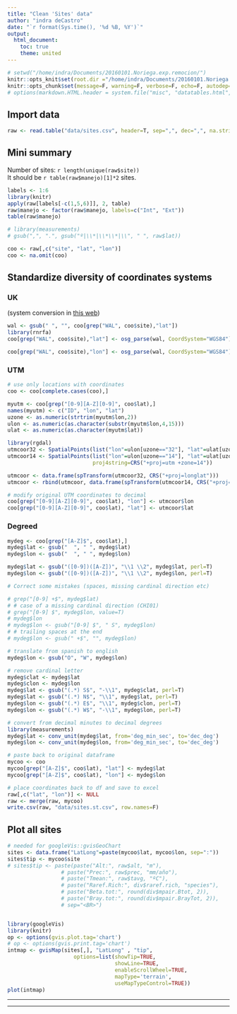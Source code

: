 ```yaml
---
title: "Clean 'Sites' data"
author: "indra deCastro"
date: "`r format(Sys.time(), '%d %B, %Y')`"
output:
  html_document:
    toc: true
    theme: united
---
```


```r
# setwd("/home/indra/Documents/20160101.Noriega.exp.remocion/")
knitr::opts_knit$set(root.dir ="/home/indra/Documents/20160101.Noriega.exp.remocion/", message=F, warning=F, verbose=F, comment=F)
knitr::opts_chunk$set(message=F, warning=F, verbose=F, echo=F, autodep=T, cache=T, fig.width=10)
# options(markdown.HTML.header = system.file("misc", "datatables.html", package = "knitr"))
```

## Import data
```r
raw <- read.table("data/sites.csv", header=T, sep=",", dec=",", na.strings="?", stringsAsFactors=F)
```

## Mini summary
Number of sites: `r length(unique(raw$site))`  
It should be `r table(raw$manejo)[1]*2` sites.  
```r
labels <- 1:6
library(knitr)
apply(raw[labels[-c(1,5,6)]], 2, table)
raw$manejo <- factor(raw$manejo, labels=c("Int", "Ext"))
table(raw$manejo)
```

```r
# library(measurements)
# gsub(",", ".", gsub("º|\\*|\\*\\*|\\", " ", raw$lat))

coo <- raw[,c("site", "lat", "lon")]
coo <- na.omit(coo)
```

## Standardize diversity of coordinates systems
### UK
(system conversion in [this web](https://www.r-bloggers.com/converting-british-national-grid-references/))
```r
wal <- gsub(" ", "", coo[grep("WAL", coo$site),"lat"])
library(rnrfa)
coo[grep("WAL", coo$site),"lat"] <- osg_parse(wal, CoordSystem="WGS84")$lat

coo[grep("WAL", coo$site),"lon"] <- osg_parse(wal, CoordSystem="WGS84")$lon
```

### UTM
```r
# use only locations with coordinates
coo <- coo[complete.cases(coo),]

myutm <- coo[grep("[0-9][A-Z][0-9]", coo$lat),]
names(myutm) <- c("ID", "lon", "lat")
uzone <- as.numeric(strtrim(myutm$lon,2))
ulon <- as.numeric(as.character(substr(myutm$lon,4,15)))
ulat <- as.numeric(as.character(myutm$lat))

library(rgdal)
utmcoor32 <- SpatialPoints(list("lon"=ulon[uzone=="32"], "lat"=ulat[uzone=="32"]), proj4string=CRS("+proj=utm +zone=32"))
utmcoor14 <- SpatialPoints(list("lon"=ulon[uzone=="14"], "lat"=ulat[uzone=="14"]),
                           proj4string=CRS("+proj=utm +zone=14"))

utmcoor <- data.frame(spTransform(utmcoor32, CRS("+proj=longlat")))
utmcoor <- rbind(utmcoor, data.frame(spTransform(utmcoor14, CRS("+proj=longlat"))))

# modify original UTM coordinates to decimal
coo[grep("[0-9][A-Z][0-9]", coo$lat), "lon"] <- utmcoor$lon
coo[grep("[0-9][A-Z][0-9]", coo$lat), "lat"] <- utmcoor$lat
```

### Degreed
```r
mydeg <- coo[grep("[A-Z]$", coo$lat),]
mydeg$lat <- gsub("  ", " ", mydeg$lat)
mydeg$lon <- gsub("  ", " ", mydeg$lon)

mydeg$lat <- gsub("([0-9])([A-Z])", "\\1 \\2", mydeg$lat, perl=T)
mydeg$lon <- gsub("([0-9])([A-Z])", "\\1 \\2", mydeg$lon, perl=T)
```

```r
# Correct some mistakes (spaces, missing cardinal direction etc)

# grep("[0-9] +$", mydeg$lat)
# # case of a missing cardinal direction (CHI01)
# grep("[0-9] $", mydeg$lon, value=T)
# mydeg$lon
# mydeg$lon <- gsub("[0-9] $", " S", mydeg$lon)
# # trailing spaces at the end
# mydeg$lon <- gsub(" +$", "", mydeg$lon)

# translate from spanish to english
mydeg$lon <- gsub("O", "W", mydeg$lon)
```


```r
# remove cardinal letter
mydeg$clat <- mydeg$lat
mydeg$clon <- mydeg$lon
mydeg$lat <- gsub("(.*) S$", "-\\1", mydeg$clat, perl=T)
mydeg$lat <- gsub("(.*) N$", "\\1", mydeg$lat, perl=T)
mydeg$lon <- gsub("(.*) E$", "\\1", mydeg$clon, perl=T)
mydeg$lon <- gsub("(.*) W$", "-\\1", mydeg$lon, perl=T)

# convert from decimal minutes to decimal degrees
library(measurements)
mydeg$lat <- conv_unit(mydeg$lat, from='deg_min_sec', to='dec_deg')
mydeg$lon <- conv_unit(mydeg$lon, from='deg_min_sec', to='dec_deg')

# paste back to original dataframe
mycoo <- coo
mycoo[grep("[A-Z]$", coo$lat), "lat"] <- mydeg$lat
mycoo[grep("[A-Z]$", coo$lat), "lon"] <- mydeg$lon
```

```r
# place coordinates back to df and save to excel
raw[,c("lat", "lon")] <- NULL
raw <- merge(raw, mycoo)
write.csv(raw, "data/sites.st.csv", row.names=F)
```


## Plot all sites
```r
# needed for googleVis::gvisGeoChart
sites <- data.frame("LatLong"=paste(mycoo$lat, mycoo$lon, sep=":"))
sites$tip <- mycoo$site
# sites$tip <- paste(paste("Alt:", raw$alt, "m"),
                 # paste("Prec:", raw$prec, "mm/año"),
                 # paste("Tmean:", raw$tavg, "ºC"),
                 # paste("Raref.Rich:", div$raref.rich, "species"),
                 # paste("Beta.tot:", round(div$mpair.Btot, 2)),
                 # paste("Bray.tot:", round(div$mpair.BrayTot, 2)),
                 # sep="<BR>")


library(googleVis)
library(knitr)
op <- options(gvis.plot.tag='chart')
# op <- options(gvis.print.tag='chart')
intmap <- gvisMap(sites[,], "LatLong" , "tip", 
                     options=list(showTip=TRUE, 
                                  showLine=TRUE, 
                                  enableScrollWheel=TRUE,
                                  mapType='terrain', 
                                  useMapTypeControl=TRUE))
plot(intmap)
```

***
***


